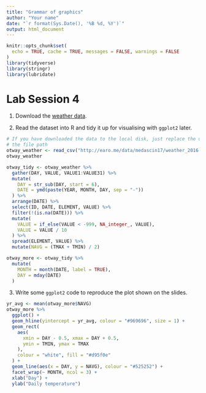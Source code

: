 ```yaml
---
title: "Grammar of graphics"
author: "Your name"
date: "`r format(Sys.Date(), '%B %d, %Y')`"
output: html_document
---
```


```r
knitr::opts_chunk$set(
  echo = TRUE, cache = TRUE, messages = FALSE, warnings = FALSE
)
library(tidyverse)
library(stringr)
library(lubridate)
```

# Lab Session 4

1. Download the [weather data](http://earo.me/data/medascin17/weather_2016.csv).

2. Read the dataset into R and tidy it up for visualising with `ggplot2` later.

```r
# If you have downloaded the data to the local disk, just replace the url with
# the file path
otway_weather <- read_csv("http://earo.me/data/medascin17/weather_2016.csv")
otway_weather
```

```r
otway_tidy <- otway_weather %>% 
  gather(DAY, VALUE, VALUE1:VALUE31) %>% 
  mutate(
    DAY = str_sub(DAY, start = 6),
    DATE = ymd(paste(YEAR, MONTH, DAY, sep = "-"))
  ) %>% 
  arrange(DATE) %>% 
  select(ID, DATE, ELEMENT, VALUE) %>% 
  filter(!(is.na(DATE))) %>% 
  mutate(
    VALUE = if_else(VALUE < -999, NA_integer_, VALUE),
    VALUE = VALUE / 10
  ) %>% 
  spread(ELEMENT, VALUE) %>% 
  mutate(NAVG = (TMAX + TMIN) / 2)
```

```r
otway_more <- otway_tidy %>% 
  mutate(
    MONTH = month(DATE, label = TRUE),
    DAY = mday(DATE)
  ) 
```

3. Write some `ggplot2` code to reproduce the plot shown on the slides.

```r
yr_avg <- mean(otway_more$NAVG)
otway_more %>% 
  ggplot() +
  geom_hline(yintercept = yr_avg, colour = "#969696", size = 1) +
  geom_rect(
    aes(
      xmin = DAY - 0.5, xmax = DAY + 0.5, 
      ymin = TMIN, ymax = TMAX
    ),
    colour = "white", fill = "#d95f0e"
  ) +
  geom_line(aes(x = DAY, y = NAVG), colour = "#525252") +
  facet_wrap(~ MONTH, ncol = 3) +
  xlab("Day") +
  ylab("Daily temperature")
```
